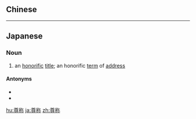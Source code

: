 {{also|尊稱}}
==Chinese==
{{zh-see|尊稱}}

----

==Japanese==
{{ja-kanjitab|そん|しょう|yomi=on}}

===Noun===
{{ja-noun|そんしょう}}

# an [[honorific]] [[title]]; an honorific [[term]] of [[address]]

====Antonyms====
* {{ja-r|蔑称|べっしょう}}
* {{ja-r|鄙称|ひしょう}}

[[hu:尊称]]
[[ja:尊称]]
[[zh:尊称]]